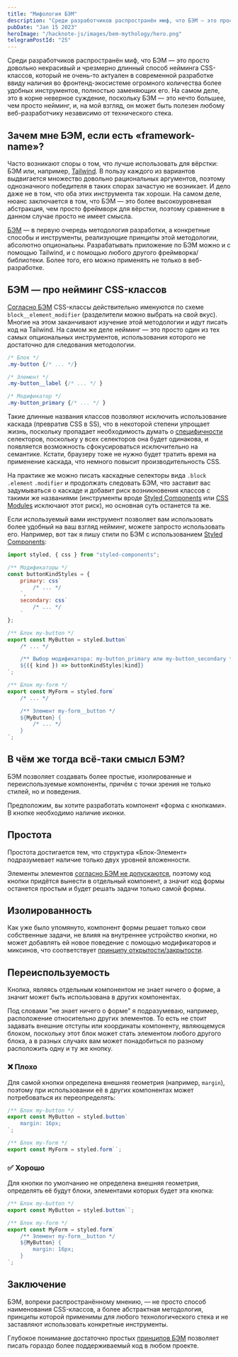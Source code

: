 ```yaml
---
title: "Мифология БЭМ"
description: "Среди разработчиков распространён миф, что БЭМ — это просто довольно некрасивый и чрезмерно длинный способ нейминга CSS-классов, который не очень-то актуален в современной разработке ввиду наличия во фронтенд-экосистеме огромного количества более удобных инструментов, полностью заменяющих его. На самом деле, это в корне неверное суждение, поскольку БЭМ — это нечто большее, чем просто нейминг, и, на мой взгляд, он может быть полезен любому веб-разработчику независимо от технического стека..."
pubDate: "Jan 15 2023"
heroImage: "/hacknote-js/images/bem-mythology/hero.png"
telegramPostId: "25"
---
```


Среди разработчиков распространён миф, что БЭМ — это просто довольно некрасивый и чрезмерно длинный способ нейминга CSS-классов, который не очень-то актуален в современной разработке ввиду наличия во фронтенд-экосистеме огромного количества более удобных инструментов, полностью заменяющих его. На самом деле, это в корне неверное суждение, поскольку БЭМ — это нечто большее, чем просто нейминг, и, на мой взгляд, он может быть полезен любому веб-разработчику независимо от технического стека.

## Зачем мне БЭМ, если есть «framework-name»?
Часто возникают споры о том, что лучше использовать для вёрстки: БЭМ или, например, [Tailwind](https://tailwindcss.com/). В пользу каждого из вариантов выдвигается множество довольно рациональных аргументов, поэтому однозначного победителя в таких спорах зачастую не возникает. И дело даже не в том, что оба этих инструмента так хороши. На самом деле, нюанс заключается в том, что БЭМ — это более высокоуровневая абстракция, чем просто фреймворк для вёрстки, поэтому сравнение в данном случае просто не имеет смысла.

[БЭМ](https://ru.wikipedia.org/wiki/БЭМ) — в первую очередь методология разработки, а конкретные способы и инструменты, реализующие принципы этой методологии, абсолютно опциональны. Разрабатывать приложение по БЭМ можно и с помощью Tailwind, и с помощью любого другого фреймворка/библиотеки. Более того, его можно применять не только в веб-разработке.

## БЭМ — про нейминг CSS-классов
[Согласно БЭМ](https://ru.bem.info/methodology/naming-convention/) CSS-классы действительно именуются по схеме `block__element_modifier` (разделители можно выбрать на свой вкус). Многие на этом заканчивают изучение этой методологии и идут писать код на Tailwind. На самом же деле нейминг — это просто один из тех самых опциональных инструментов, использования которого не достаточно для следования методологии.

```css
/* Блок */
.my-button {/* ... */}

/* Элемент */
.my-button__label {/* ... */ }

/* Модификатор */
.my-button_primary {/* ... */ }
```

Такие длинные названия классов позволяют исключить использование каскада (превратив CSS в SS), что в некоторой степени упрощает жизнь, поскольку пропадает необходимость думать о [специфичности](https://doka.guide/css/specificity/) селекторов, поскольку у всех селекторов она будет одинакова, и появляется возможность сфокусироваться исключительно на семантике. Кстати, браузеру тоже не нужно будет тратить время на применение каскада, что немного повысит производительность CSS.

На практике же можно писать каскадные селекторы вида `.block` `.element` `.modifier` и продолжать следовать БЭМ, что заставит вас задумываться о каскаде и добавит риск возникновения классов с такими же названиями (инструменты вроде [Styled Components](https://styled-components.com/docs/basics#motivation) или [CSS Modules](https://github.com/css-modules/css-modules) исключают этот риск), но основная суть останется та же.

Если используемый вами инструмент позволяет вам использовать более удобный на ваш взгляд нейминг, можете запросто использовать его. Например, вот так я пишу стили по БЭМ с использованием [Styled Components](https://styled-components.com/):

```js
import styled, { css } from "styled-components";

/** Модификаторы */
const buttonKindStyles = {
    primary: css`
        /* ... */
    `,
    secondary: css`
        /* ... */
    `
};

/** Блок my-button */
export const MyButton = styled.button`
    /* ... */

    /** Выбор модификатора: my-button_primary или my-button_secondary */
    ${({ kind }) => buttonKindStyles|kind]}
`;

/** Блок my-form */
export const MyForm = styled.form`
    /* ... */

    /** Элемент my-form__button */
    ${MyButton} {
        /* ... */
    }
`;
```

## В чём же тогда всё-таки смысл БЭМ?
БЭМ позволяет создавать более простые, изолированные и переиспользуемые компоненты, причём с точки зрения не только стилей, но и поведения.

Предположим, вы хотите разработать компонент «форма с кнопками». В кнопке необходимо наличие иконки. 

## Простота
Простота достигается тем, что структура «Блок-Элемент» подразумевает наличие только двух уровней вложенности.

Элементы элементов [согласно БЭМ не допускаются](https://ru.bem.info/methodology/faq/#почему-не-стоит-создавать-элементы-элементов-block__elem1__elem2), поэтому код кнопки придётся вынести в отдельный компонент, а значит код формы останется простым и будет решать задачи только самой формы.

## Изолированность
Как уже было упомянуто, компонент формы решает только свои собственные задачи, не влияя на внутреннее устройство кнопки, но может добавлять ей новое поведение с помощью модификаторов и миксинов, что соответствует [принципу открытости/закрытости](https://ru.wikipedia.org/wiki/Принцип_открытости/закрытости).

## Переиспользуемость
Кнопка, являясь отдельным компонентом не знает ничего о форме, а значит может быть использована в других компонентах.

Под словами "не знает ничего о форме" я подразумеваю, например, расположение относительно других элементов. То есть не стоит задавать внешние отступы или координаты компоненту, являющемуся блоком, поскольку этот блок может стать элементом любого другого блока, а в разных случаях вам может понадобиться по разному расположить одну и ту же кнопку.

### ❌ Плохо
Для самой кнопки определена внешняя геометрия (например, `margin`), поэтому при использовании её в других компонентах может потребоваться их переопределять:

```js del={3}
/** Блок my-button */
export const MyButton = styled.button`
    margin: 16px;
`;

/** Блок my-form */
export const MyForm = styled.form``;
```

### ✅ Хорошо
Для кнопки по умолчанию не определена внешняя геометрия, определять её будут блоки, элементами которых будет эта кнопка:

```js ins={7-9}
/** Блок my-button */
export const MyButton = styled.button``;

/** Блок my-form */
export const MyForm = styled.form`
    /** Элемент my-form__button */
    ${MyButton} {
        margin: 16px;
    }
`;
```

## Заключение
БЭМ, вопреки распространённому мнению, — не просто способ наименования CSS-классов, а более абстрактная методология, принципы которой применимы для любого технологического стека и не заставляют использовать конкретные инструменты.

Глубокое понимание достаточно простых [принципов БЭМ](https://ru.bem.info/methodology/key-concepts/) позволяет писать гораздо более поддерживаемый код в любом проекте.